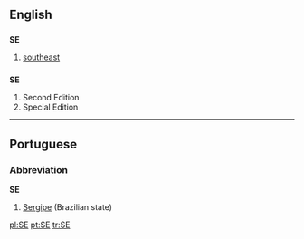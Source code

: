 {{see|Appendix:Variations of "se"}}
==English==

==={{abbreviation}}===
'''SE'''

# [[southeast]]

==={{initialism}}===
'''SE'''

# Second Edition
# Special Edition

----

==Portuguese==

===Abbreviation===
'''SE'''

# [[Sergipe]] (Brazilian state)

[[pl:SE]]
[[pt:SE]]
[[tr:SE]]